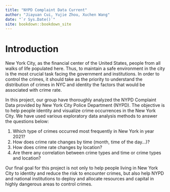 ```yaml
--- 
title: "NYPD Complaint Data Current"
author: "Jiayuan Cui, Yujie Zhou, Xuchen Wang"
date: "`r Sys.Date()`"
site: bookdown::bookdown_site
---
```


# Introduction

New York City, as the financial center of the United States, people from all walks of life populated here. Thus, to maintain a safe environment in the city is the most crucial task facing the government and institutions. In order to control the crimes, it should take as the priority to understand the distribution of crimes in NYC and identity the factors that would be associated with crime rate. 

In this project, our group have thoroughly analyzed the NYPD Complaint Data provided by New York City Police Department (NYPD). The objective is to help people identity and visualize crime occurrences in the New York City. We have used various exploratory data analysis methods to answer the questions below:

1. Which type of crimes occurred most frequently in New York in year 2021?
2. How does crime rate changes by time (month, time of the day...)?
3. How does crime rate changes by location?
4. Are there any correlation between crime types and time or crime types and location?

Our final goal for this project is not only to help people living in New York City to identity and reduce the risk to encounter crimes, but also help NYPD and national institutions to deploy and allocate resources and capital in highly dangerous areas to control crimes. 